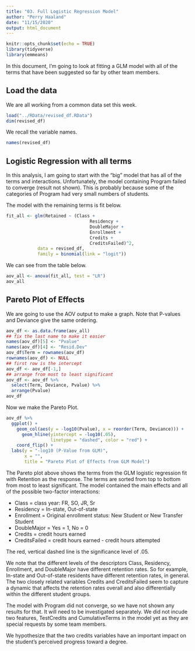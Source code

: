 ```yaml
---
title: "03. Full Logistic Regression Model"
author: "Perry Haaland"
date: "11/15/2020"
output: html_document
---
```


```r
knitr::opts_chunk$set(echo = TRUE)
library(tidyverse)
library(emmeans)
```

In this document, I'm going to look at fitting a GLM model with all of the terms that have been suggested so far by other team members.

## Load the data

We are all working from a common data set this week.

```r
load("../RData/revised_df.RData")
dim(revised_df)
```

We recall the variable names.

```r
names(revised_df)
```

## Logistic Regression with all terms

In this analysis, I am going to start with the "big" model that has all of the terms and interactions. Unfortunately, the model containing Program failed to converge (result not shown). This is probably because some of the categories of Program had very small numbers of students.

The model with the remaining terms is fit below.


```r
fit_all <- glm(Retained ~ (Class +
                                Residency +
                                DoubleMajor + 
                                Enrollment + 
                                Credits +
                                CreditsFailed)^2, 
            data = revised_df,
            family = binomial(link = "logit"))

```

We can see from the table below.

```r
aov_all <- anova(fit_all, test = "LR")
aov_all
```

## Pareto Plot of Effects

We are going to use the AOV output to make a graph. Note that P-values and Deviance give the same ordering.

```r
aov_df <- as.data.frame(aov_all)
## fix the last name to make it easier
names(aov_df)[5] <- "Pvalue"
names(aov_df)[4] <- "Resid.Dev"
aov_df$Term = rownames(aov_df)
rownames(aov_df) <- NULL
## first row is the intercept
aov_df <- aov_df[-1,]
## arrange from most to least significant
aov_df <- aov_df %>%
  select(Term, Deviance, Pvalue) %>%
  arrange(Pvalue) 
aov_df
```

Now we make the Pareto Plot.

```r
aov_df %>%
  ggplot() +
    geom_col(aes(y = -log10(Pvalue), x = reorder(Term, Deviance))) +
      geom_hline(yintercept = -log10(.05), 
                 linetype = "dashed", color = "red") +
    coord_flip() +
  labs(y = "-log10 (P-Value from GLM)",
       x = "",
       title = "Pareto Plot of Effects from GLM Model")

```

The Pareto plot above shows the terms from the GLM logistic regression fit with Retention as the response. The terms are sorted from top to bottom from most to least significant. The model contained the main effects and all of the possible two-factor interactions:

 * Class = class year: FR, SO, JR, Sr
 * Residency = In-state, Out-of-state
 * Enrollment = Original enrollment status: New Student or New Transfer Student
 * DoubleMajor = Yes = 1, No = 0
 * Credits = credit hours earned
 * CreditsFailed = credit hours earned - credit hours attempted
 
The red, vertical dashed line is the significance level of .05.

We note that the different levels of the descriptors Class, Residency, Enrollment, and DoubleMajor have different retention rates. So for example, In-state and Out-of-state residents have different retention rates, in general. The two closely related variables Credits and CreditsFailed seem to capture a dynamic that affects the retention rates overall and also differentially within the different student groups. 

The model with Program did not converge, so we have not shown any results for that. It will need to be investigated separately. We did not incude two features, TestCredits and CumulativeTerms in the model yet as they are special requests by some team members.

We hypothesize that the two credits variables have an important impact on the student's perceived progress toward a degree.

